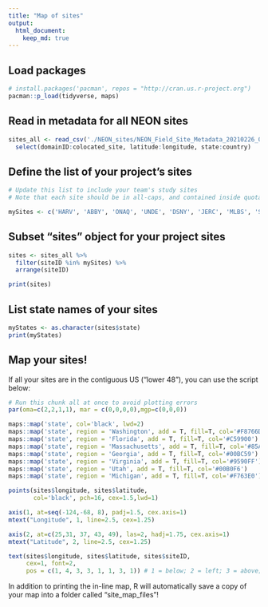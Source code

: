 ```yaml
---
title: "Map of sites"
output: 
  html_document:
    keep_md: true
---
```

## Load packages
```r
# install.packages('pacman', repos = "http://cran.us.r-project.org")
pacman::p_load(tidyverse, maps)
```

## Read in metadata for all NEON sites
```r
sites_all <- read_csv('./NEON_sites/NEON_Field_Site_Metadata_20210226_0.csv') %>% 
  select(domainID:colocated_site, latitude:longitude, state:country)
```

## Define the list of your project's sites
```r
# Update this list to include your team's study sites
# Note that each site should be in all-caps, and contained inside quotation marks

mySites <- c('HARV', 'ABBY', 'ONAQ', 'UNDE', 'DSNY', 'JERC', 'MLBS', 'SCBI')
```

## Subset "sites" object for your project sites
```r
sites <- sites_all %>% 
  filter(siteID %in% mySites) %>% 
  arrange(siteID)

print(sites)
```

## List state names of your sites
```r
myStates <- as.character(sites$state)
print(myStates)
```


## Map your sites!
If all your sites are in the contiguous US ("lower 48"), you can use the script below:
```r
# Run this chunk all at once to avoid plotting errors
par(oma=c(2,2,1,1), mar = c(0,0,0,0),mgp=c(0,0,0))

maps::map('state', col='black', lwd=2) 
maps::map('state', region = 'Washington', add = T, fill=T, col='#F8766D')  # Customize the fill color if you want!
maps::map('state', region = 'Florida', add = T, fill=T, col='#C59900')
maps::map('state', region = 'Massachusetts', add = T, fill=T, col='#85AD00')
maps::map('state', region = 'Georgia', add = T, fill=T, col='#00BC59')
maps::map('state', region = 'Virginia', add = T, fill=T, col='#9590FF')
maps::map('state', region = 'Utah', add = T, fill=T, col='#00B0F6')
maps::map('state', region = 'Michigan', add = T, fill=T, col='#F763E0')

points(sites$longitude, sites$latitude, 
       col='black', pch=16, cex=1.5,lwd=1)

axis(1, at=seq(-124,-68, 8), padj=1.5, cex.axis=1)
mtext("Longitude", 1, line=2.5, cex=1.25)

axis(2, at=c(25,31, 37, 43, 49), las=2, hadj=1.75, cex.axis=1)
mtext("Latitude", 2, line=2.5, cex=1.25)

text(sites$longitude, sites$latitude, sites$siteID,
     cex=1, font=2, 
     pos = c(1, 4, 3, 3, 1, 1, 3, 1)) # 1 = below; 2 = left; 3 = above; 4 = right
```
In addition to printing the in-line map, R will automatically save a copy of your map into a folder called "site_map_files"! 